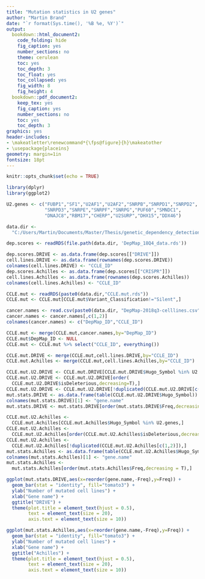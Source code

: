 ```yaml
---
title: "Mutation statistics in U2 genes"
author: "Martin Brand"
date: "`r format(Sys.time(), '%B %e, %Y')`"
output:
  bookdown::html_document2:
    code_folding: hide
    fig_caption: yes
    number_sections: no
    theme: cerulean
    toc: yes
    toc_depth: 3
    toc_float: yes
    toc_collapsed: yes
    fig_width: 8 
    fig_height: 4 
  bookdown::pdf_document2:
    keep_tex: yes
    fig_caption: yes
    number_sections: no
    toc: yes
    toc_depth: 3
graphics: yes
header-includes:
- \makeatletter\renewcommand*{\fps@figure}{h}\makeatother
- \usepackage{placeins}
geometry: margin=1in
fontsize: 18pt
---
```


```r
knitr::opts_chunk$set(echo = TRUE)
```

```r
library(dplyr)
library(ggplot2)
```

```r
U2.genes <- c("FUBP1","SF1","U2AF1","U2AF2","SNRPB","SNRPD1","SNRPD2",
              "SNRPD3","SNRPE","SNRPF","SNRPG","PUF60","SMNDC1",
              "DNAJC8","RBM17","CHERP","U2SURP","DHX15","DDX46")

data.dir <-
  "C:/Users/Martin/Documents/Master/Thesis/genetic_dependency_detection/data/"

dep.scores <- readRDS(file.path(data.dir, 'DepMap_18Q4_data.rds'))

dep.scores.DRIVE <- as.data.frame(dep.scores[["DRIVE"]])
cell.lines.DRIVE <- as.data.frame(rownames(dep.scores.DRIVE))
colnames(cell.lines.DRIVE) <- "CCLE_ID"
dep.scores.Achilles <- as.data.frame(dep.scores[["CRISPR"]])
cell.lines.Achilles <- as.data.frame(rownames(dep.scores.Achilles))
colnames(cell.lines.Achilles) <- "CCLE_ID"

CCLE.mut <- readRDS(paste0(data.dir,"CCLE.mut.rds"))
CCLE.mut <- CCLE.mut[CCLE.mut$Variant_Classification!="Silent",]

cancer.names <- read.csv(paste0(data.dir, "DepMap-2018q3-celllines.csv"))
cancer.names <- cancer.names[,c(1,2)]
colnames(cancer.names) <- c("DepMap_ID","CCLE_ID")

CCLE.mut <- merge(CCLE.mut,cancer.names,by="DepMap_ID")
CCLE.mut$DepMap_ID <- NULL
CCLE.mut <- CCLE.mut %>% select("CCLE_ID", everything())

CCLE.mut.DRIVE <- merge(CCLE.mut,cell.lines.DRIVE,by="CCLE_ID")
CCLE.mut.Achilles <- merge(CCLE.mut,cell.lines.Achilles,by="CCLE_ID")
```

```r
CCLE.mut.U2.DRIVE <- CCLE.mut.DRIVE[CCLE.mut.DRIVE$Hugo_Symbol %in% U2.genes,]
CCLE.mut.U2.DRIVE <- CCLE.mut.U2.DRIVE[order(
  CCLE.mut.U2.DRIVE$isDeleterious,decreasing=T),]
CCLE.mut.U2.DRIVE <- CCLE.mut.U2.DRIVE[!duplicated(CCLE.mut.U2.DRIVE[c(1,2)]),]
mut.stats.DRIVE <- as.data.frame(table(CCLE.mut.U2.DRIVE$Hugo_Symbol))
colnames(mut.stats.DRIVE)[1] <- "gene.name"
mut.stats.DRIVE <- mut.stats.DRIVE[order(mut.stats.DRIVE$Freq,decreasing = T),]

CCLE.mut.U2.Achilles <- 
  CCLE.mut.Achilles[CCLE.mut.Achilles$Hugo_Symbol %in% U2.genes,]
CCLE.mut.U2.Achilles <- 
  CCLE.mut.U2.Achilles[order(CCLE.mut.U2.Achilles$isDeleterious,decreasing=T),]
CCLE.mut.U2.Achilles <- 
  CCLE.mut.U2.Achilles[!duplicated(CCLE.mut.U2.Achilles[c(1,2)]),]
mut.stats.Achilles <- as.data.frame(table(CCLE.mut.U2.Achilles$Hugo_Symbol))
colnames(mut.stats.Achilles)[1] <- "gene.name"
mut.stats.Achilles <- 
  mut.stats.Achilles[order(mut.stats.Achilles$Freq,decreasing = T),]
```

```r
ggplot(mut.stats.DRIVE,aes(x=reorder(gene.name,-Freq),y=Freq)) +
  geom_bar(stat = "identity", fill="tomato3") +
  ylab("Number of mutated cell lines") +
  xlab("Gene name") +
  ggtitle("DRIVE") +
  theme(plot.title = element_text(hjust = 0.5),
        text = element_text(size = 20),
        axis.text = element_text(size = 10))

ggplot(mut.stats.Achilles,aes(x=reorder(gene.name,-Freq),y=Freq)) +
  geom_bar(stat = "identity", fill="tomato3") +
  ylab("Number of mutated cell lines") +
  xlab("Gene name") +
  ggtitle("Achilles") +
  theme(plot.title = element_text(hjust = 0.5),
        text = element_text(size = 20),
        axis.text = element_text(size = 10))
```



